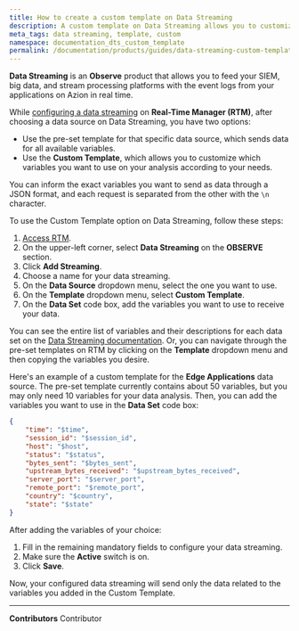 ```yaml
---
title: How to create a custom template on Data Streaming
description: A custom template on Data Streaming allows you to customize which variables you want to use on your analysis according to your needs.
meta_tags: data streaming, template, custom
namespace: documentation_dts_custom_template
permalink: /documentation/products/guides/data-streaming-custom-template/
---
```


**Data Streaming** is an **Observe** product that allows you to feed your SIEM, big data, and stream processing platforms with the event logs from your applications on Azion in real time.

While [configuring a data streaming](/en/documentation/products/guides/use-data-streaming/) on **Real-Time Manager (RTM)**, after choosing a data source on Data Streaming, you have two options:

- Use the pre-set template for that specific data source, which sends data for all available variables.
- Use the **Custom Template**, which allows you to customize which variables you want to use on your analysis according to your needs.

You can inform the exact variables you want to send as data through a JSON format, and each request is separated from the other with the `\n` character.

To use the Custom Template option on Data Streaming, follow these steps:

1. [Access RTM](https://manager.azion.com/).
2. On the upper-left corner, select **Data Streaming** on the **OBSERVE** section.
3. Click **Add Streaming**.
4. Choose a name for your data streaming.
5. On the **Data Source** dropdown menu, select the one you want to use.
6. On the **Template** dropdown menu, select **Custom Template**.
7. On the **Data Set** code box, add the variables you want to use to receive your data.

You can see the entire list of variables and their descriptions for each data set on the [Data Streaming documentation](/en/documentation/products/data-streaming/). Or, you can navigate through the pre-set templates on RTM by clicking on the **Template** dropdown menu and then copying the variables you desire.

Here's an example of a custom template for the **Edge Applications** data source. The pre-set template currently contains about 50 variables, but you may only need 10 variables for your data analysis. Then, you can add the variables you want to use in the **Data Set** code box:

```json
{
	"time": "$time",
    "session_id": "$session_id",
    "host": "$host",
    "status": "$status",
    "bytes_sent": "$bytes_sent",
    "upstream_bytes_received": "$upstream_bytes_received",
    "server_port": "$server_port",
    "remote_port": "$remote_port",
    "country": "$country",
    "state": "$state"
}
```

After adding the variables of your choice:

1. Fill in the remaining mandatory fields to configure your data streaming.
2. Make sure the **Active** switch is on.
3. Click **Save**.

Now, your configured data streaming will send only the data related to the variables you added in the Custom Template.



---


**Contributors** <ContributorList>Contributor</ContributorList>
